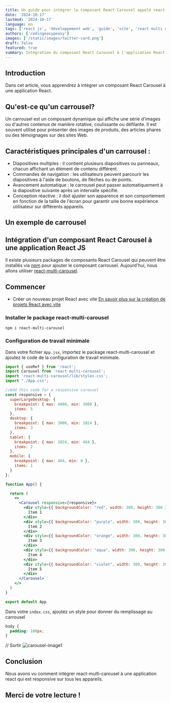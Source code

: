 ```yaml
---
title: Un guide pour intégrer le composant React Carousel appelé react-multi-carousel à une application React
date: '2024-10-17'
lastmod: '2024-10-17'
language: en
tags: ['react js', 'développement web', 'guide', 'vite', 'react multi carousel']
authors: ['codingeasypeasy']
images: ['/static/images/twitter-card.png']
draft: false
featured: true
summary: Intégration du composant React Carousel à l'application React.
---
```


## Introduction

Dans cet article, vous apprendrez à intégrer un composant React Carousel à une application React.

## Qu'est-ce qu'un carrousel?

Un carrousel est un composant dynamique qui affiche une série d'images ou d'autres contenus de manière rotative, coulissante ou défilante. Il est souvent utilisé pour présenter des images de produits, des articles phares ou des témoignages sur des sites Web.

## Caractéristiques principales d'un carrousel :

- Diapositives multiples : il contient plusieurs diapositives ou panneaux, chacun affichant un élément de contenu différent.
- Commandes de navigation : les utilisateurs peuvent parcourir les diapositives à l'aide de boutons, de flèches ou de points.
- Avancement automatique : le carrousel peut passer automatiquement à la diapositive suivante après un intervalle spécifié.
- Conception réactive : il doit ajuster son apparence et son comportement en fonction de la taille de l'écran pour garantir une bonne expérience utilisateur sur différents appareils.

## Un exemple de carrousel

## Intégration d'un composant React Carousel à une application React JS

Il existe plusieurs packages de composants React Carousel qui peuvent être installés via [npm](https://www.npmjs.com/) pour ajouter le composant carrousel.
Aujourd'hui, nous allons utiliser [react-multi-carousel](https://www.npmjs.com/package/react-multi-carousel).

## Commencer
- Créer un nouveau projet React avec vite [En savoir plus sur la création de projets React avec vite](https://vite.dev/)

### Installer le package react-multi-carousel

```ts:Ouvrez le terminal et exécutez
npm i react-multi-carousel
```

### Configuration de travail minimale

Dans votre fichier `App.jsx`, importez le package react-multi-carousel et ajoutez le code de la configuration de travail minimale.

```ts:App.jsx
import { useRef } from 'react';
import Carousel from 'react-multi-carousel';
import 'react-multi-carousel/lib/styles.css';
import "./App.css";

//Add this code for a responsive carousel 
const responsive = {
  superLargeDesktop: {
    breakpoint: { max: 4000, min: 3000 },
    items: 5
  },
  desktop: {
    breakpoint: { max: 3000, min: 1024 },
    items: 3
  },
  tablet: {
    breakpoint: { max: 1024, min: 464 },
    items: 2
  },
  mobile: {
    breakpoint: { max: 464, min: 0 },
    items: 1
  }
};

function App() {

  return (
    <>
      <Carousel responsive={responsive}>
        <div style={{ backgroundColor: "red", width: 300, height: 300 }}>
          Item 1
        </div>
        <div style={{ backgroundColor: "purple", width: 300, height: 300 }}>
          Item 2
        </div>
        <div style={{ backgroundColor: "orange", width: 300, height: 300 }}>
          Item 3
        </div>
        <div style={{ backgroundColor: "aqua", width: 300, height: 300 }}>
          Item 4
        </div>
        <div style={{ backgroundColor: "violet", width: 300, height: 300 }}>
          Item 5
        </div>
      </Carousel>
    </>
  )
}

export default App
```

Dans votre `index.css`, ajoutez un style pour donner du remplissage au carrousel

```ts:index.css
body {
  padding: 100px;
}
```

// Sortir
![carousel-image1](/static/images/blog-images/carousel-image1.png)

## Conclusion

Nous avons vu comment intégrer react-multi-carousel à une application react qui est responsive sur tous les appareils. 

## Merci de votre lecture !